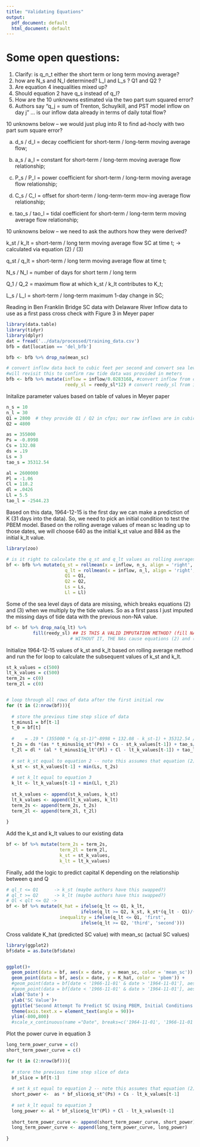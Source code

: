 ```yaml
---
title: "Validating Equations"
output:
  pdf_document: default
  html_document: default
---
```


# Some open questions:
1. Clarify: is q_n_t either the short term or long term moving average? 
2. how are N_s and N_l determined? L_l and L_s ? Q1 and Q2 ?
3. Are equation 4 inequalities mixed up?
4. Should equation 2 have q_s instead of q_l?
5. How are the 10 unknowns estimated via the two part sum squared error?
6. Authors say "q_j = sum of Trenton, Schuylkill, and PST model inflow on day j" ... is our inflow data already in terms of daily total flow? 

10 unknowns below -- we would just plug into R to find ad-hocly with two part sum square error?

a. d_s / d_l = decay coefficient for short-term / long-term moving average flow; 

b. a_s / a_l = constant for short-term / long-term moving average flow relationship; 

c. P_s / P_l = power coefficient for short-term / long-term moving average flow relationship; 

d. C_s / C_l = offset for short-term / long-term-term mov-ing average flow relationship; 
 
e. tao_s / tao_l = tidal coefficient for short-term / long-term term moving average flow relationship; 
 


10 unknowns below -- we need to ask the authors how they were derived?

k_st / k_lt = short-term / long term moving average flow SC at time t; -> calculated via equation (2) / (3)

q_st / q_lt = short-term / long term moving average flow at time t; 
 
N_s / N_l = number of days for short term / long term

Q_1 / Q_2 = maximum flow at which k_st  / k_lt contributes to K_t;

L_s / L_l = short-term / long-term maximum 1-day change in SC; 




Reading in Ben Franklin Bridge SC data with Delaware River Inflow data to use as a first pass cross check with Figure 3 in Meyer paper
```r
library(data.table)
library(tidyr)
library(dplyr)
dat = fread('../data/processed/training_data.csv')
bfb = dat[location == 'del_bfb']

bfb <- bfb %>% drop_na(mean_sc)

# convert inflow data back to cubic feet per second and convert sea level (meters) to feet...
#will revisit this to confirm raw tide data was provided in meters
bfb <- bfb %>% mutate(inflow = inflow/0.0283168, #convert inflow from cmps to cfps
                      reedy_sl = reedy_sl*12) # convert reedy_sl from inches to feet
```

Initalize parameter values based on table of values in Meyer paper
```r

n_s = 10
n_l = 30
Q1 = 2800  # they provide Q1 / Q2 in cfps; our raw inflows are in cubic meters per second
Q2 = 4800

as = 355000
Ps = -0.8998
Cs = 132.08
ds = .19
Ls = 3
tao_s = 35312.54

al = 2600000
Pl = -1.06
Cl = 118.2
dl = .0426
Ll = 5.5
tao_l = -2544.23

```

Based on this data, 1964-12-15 is the first day we can make a prediction of K (31 days into the data). So, we need to pick an initial condition to test the PBEM model. Based on the rolling average values of mean sc leading up to those dates, we will choose 640 as the initial k_st value and 884 as the initial k_lt value.

```r
library(zoo)

# is it right to calculate the q_st and q_lt values as rolling averages
bf <- bfb %>% mutate(q_st = rollmean(x = inflow, n_s, align = 'right', fill = NA), # n_s = 10 days
                      q_lt = rollmean(x = inflow, n_l, align = 'right', fill = NA), # n_l = 30 days
                      Q1 = Q1,
                      Q2 = Q2,
                      Ls = Ls,
                      Ll = Ll)
```


Some of the sea level days of data are missing, which breaks equations (2) and (3) when we multiply by the tide values. So as a first pass I just imputed the missing days of tide data with the previous non-NA value.

```r
bf <- bf %>% drop_na(q_lt) %>%
          fill(reedy_sl) ## IS THIS A VALID IMPUTATION METHOD? (fill NA with previous value?)
                        # WITHOUT IT, THE NAs cause equations (2) and (3) to fail
```


Initialize 1964-12-15 values of k_st and k_lt based on rolling average method and run the for loop to calculate the subsequent values of k_st and k_lt.

```r
st_k_values = c(500)
lt_k_values = c(500)
term_2s = c(0)
term_2l = c(0)


# loop through all rows of data after the first initial row
for (t in (2:nrow(bf))){
  
  # store the previous time step slice of data
  t_minus1 = bf[t-1]
  t_0 = bf[t]
  
  #    = .19 * (355000 * (q_st-1)^-8998 + 132.08 - k_st-1) + 35312.54 / q_lt
  t_2s = ds *(as * t_minus1$q_st^(Ps) + Cs - st_k_values[t-1]) + tao_s/t_0$q_lt * t_0$reedy_sl
  t_2l = dl * (al * t_minus1$q_lt^(Pl) + Cl - lt_k_values[t-1]) + tao_l/t_0$q_lt * t_0$reedy_sl
  
  # set k_st equal to equation 2 -- note this assumes that equation (2) is supposed to have q_lt rather than q_st
  k_st <- st_k_values[t-1] + min(Ls, t_2s)
  
  # set k_lt equal to equation 3
  k_lt <- lt_k_values[t-1] + min(Ll, t_2l)
  
  st_k_values <- append(st_k_values, k_st)
  lt_k_values <- append(lt_k_values, k_lt)
  term_2s <- append(term_2s, t_2s)
  term_2l <- append(term_2l, t_2l)
  
}

```

Add the k_st and k_lt values to our existing data 
```r
bf <- bf %>% mutate(term_2s = term_2s,
                    term_2l = term_2l,
                    k_st = st_k_values, 
                    k_lt = lt_k_values)
```

Finally, add the logic to predict capital K depending on the relationship between q and Q

```r
# ql_t <= Q1      -> k_st (maybe authors have this swapped?)
# ql_t >= Q2      -> k_lt (maybe authors have this swapped?)
# Ql < qlt <= Q2 -> 
bf <- bf %>% mutate(K_hat = ifelse(q_lt <= Q1, k_lt, 
                            ifelse(q_lt >= Q2, k_st, k_st*(q_lt - Q1)/(Q2 - Q1) + k_lt*(Q2 - q_lt)/(Q2 - Q1))),
                    inequality = ifelse(q_lt <= Q1, 'first', 
                            ifelse(q_lt >= Q2, 'third', 'second')))
```

Cross validate K_hat (predicted SC value) with mean_sc (actual SC values)

```r
library(ggplot2)
bf$date = as.Date(bf$date)


ggplot()+
  geom_point(data = bf, aes(x = date, y = mean_sc, color = 'mean_sc')) +
  geom_point(data = bf, aes(x = date, y = K_hat, color = 'pbem')) +
  #geom_point(data = bf[date < '1966-11-01' & date > '1964-11-01'], aes(x = date, y = mean_sc, color = 'mean_sc')) +
  #geom_point(data = bf[date < '1966-11-01' & date > '1964-11-01'], aes(x = date, y = K_hat, color =  'pbem_k0_500')) +
  xlab('Date') +
  ylab('SC Value')+
  ggtitle('Second Attempt To Predict SC Using PBEM, Initial Conditions = 500')+
  theme(axis.text.x = element_text(angle = 90))+
  ylim(-800,800)
  #scale_x_continuous(name ="Date", breaks=c('1964-11-01', '1966-11-01'))
```

Plot the power curve in equation 3
```r
long_term_power_curve = c()
short_term_power_curve = c()

for (t in (2:nrow(bf))){
  
  # store the previous time step slice of data
  bf_slice = bf[t-1]
  
  # set k_st equal to equation 2 -- note this assumes that equation (2) is supposed to have q_lt rather than q_st
  short_power <-  as * bf_slice$q_st^(Ps) + Cs - lt_k_values[t-1] 
  
  # set k_lt equal to equation 3
  long_power <- al * bf_slice$q_lt^(Pl) + Cl - lt_k_values[t-1] 
                                  
  short_term_power_curve <- append(short_term_power_curve, short_power)
  long_term_power_curve <- append(long_term_power_curve, long_power)
  
}
```

```r

```


